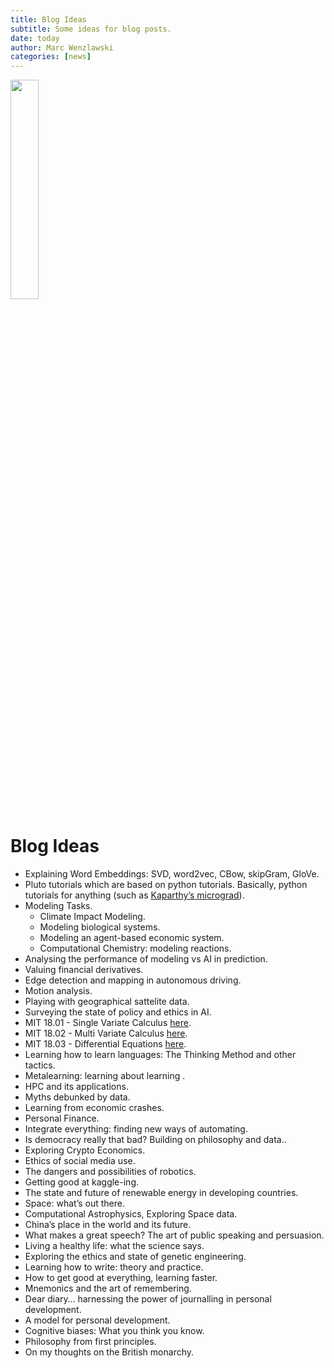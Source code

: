 ```yaml
---
title: Blog Ideas
subtitle: Some ideas for blog posts.
date: today
author: Marc Wenzlawski
categories: [news]
---
```


![](idea.png){width="30%"}

# Blog Ideas

- Explaining Word Embeddings: SVD, word2vec, CBow, skipGram, GloVe.
- Pluto tutorials which are based on python tutorials. Basically, python tutorials for anything (such as [Kaparthy's micrograd](https://www.youtube.com/watch?v=VMj-3S1tku0)).
- Modeling Tasks.
    - Climate Impact Modeling.
    - Modeling biological systems.
    - Modeling an agent-based economic system.
    - Computational Chemistry: modeling reactions.
- Analysing the performance of modeling vs AI in prediction.
- Valuing financial derivatives.
- Edge detection and mapping in autonomous driving.
- Motion analysis.
- Playing with geographical sattelite data.
- Surveying the state of policy and ethics in AI.
- MIT 18.01 - Single Variate Calculus [here](https://ocw.mit.edu/courses/18-01-single-variable-calculus-fall-2006/).
- MIT 18.02 - Multi Variate Calculus [here](https://ocw.mit.edu/courses/18-02-multivariable-calculus-fall-2007/).
- MIT 18.03 - Differential Equations [here](https://ocw.mit.edu/courses/18-03-differential-equations-spring-2010/).
- Learning how to learn languages: The Thinking Method and other tactics.
- Metalearning: learning about learning .
- HPC and its applications.
- Myths debunked by data.
- Learning from economic crashes.
- Personal Finance.
- Integrate everything: finding new ways of automating.
- Is democracy really that bad? Building on philosophy and data..
- Exploring Crypto Economics.
- Ethics of social media use.
- The dangers and possibilities of robotics.
- Getting good at kaggle-ing.
- The state and future of renewable energy in developing countries.
- Space: what's out there.
- Computational Astrophysics, Exploring Space data.
- China's place in the world and its future.
- What makes a great speech? The art of public speaking and persuasion.
- Living a healthy life: what the science says.
- Exploring the ethics and state of genetic engineering.
- Learning how to write: theory and practice.
- How to get good at everything, learning faster.
- Mnemonics and the art of remembering.
- Dear diary... harnessing the power of journalling in personal development.
- A model for personal development.
- Cognitive biases: What you think you know.
- Philosophy from first principles.
- On my thoughts on the British monarchy.